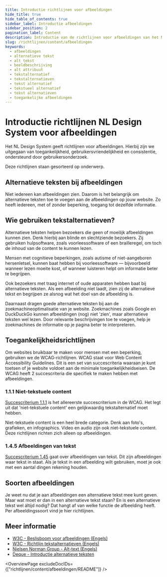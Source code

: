 ```yaml
---
title: Introductie richtlijnen voor afbeeldingen
hide_title: true
hide_table_of_contents: true
sidebar_label: Introductie afbeeldingen
sidebar_position: 2
pagination_label: Content
description: Introductie van de richtlijnen voor afbeeldingen van het NL Design System.
slug: /richtlijnen/content/afbeeldingen
keywords:
  - afbeeldingen
  - alternatieve tekst
  - alt tekst
  - beeldbeschrijving
  - alt attribuut
  - tekstalternatief
  - tekstalternatieven
  - tekst alternatief
  - tekstueel alternatief
  - tekst alternatieven
  - toegankelijke afbeeldingen
---
```



# Introductie richtlijnen NL Design System voor afbeeldingen

Het NL Design System geeft richtlijnen voor afbeeldingen. Hierbij zijn we uitgegaan van toegankelijkheid, gebruikersvriendelijkheid en consistentie, ondersteund door gebruikersonderzoek.

Deze richtlijnen staan gesorteerd op onderwerp.

## Alternatieve teksten bij afbeeldingen

Niet iedereen kan afbeeldingen zien. Daarom is het belangrijk om alternatieve teksten toe te voegen aan de afbeeldingen op jouw website. Zo heeft iedereen, met of zonder beperking, toegang tot dezelfde informatie.

## Wie gebruiken tekstalternatieven?

Alternatieve teksten helpen bezoekers die geen of moeilijk afbeeldingen kunnen zien. Denk hierbij aan blinde en slechtziende bezoekers. Zij gebruiken hulpsoftware, zoals voorleessoftware of een brailleregel, om toch de inhoud van de content te kunnen lezen.

Mensen met cognitieve beperkingen, zoals autisme of niet-aangeboren hersenletsel, kunnen baat hebben bij voorleessoftware — bijvoorbeeld wanneer lezen moeite kost, of wanneer luisteren helpt om informatie beter te begrijpen.

Ook bezoekers met traag internet of oude apparaten hebben baat bij alternatieve teksten. Als een afbeelding niet laadt, zien zij de alternatieve tekst en begrijpen ze alsnog wat het doel van de afbeelding is.

Daarnaast dragen goede alternatieve teksten bij aan de zoekmachineoptimalisatie van je website. Zoekmachines zoals Google en DuckDuckGo kunnen afbeeldingen (nog) niet 'zien', maar alternatieve teksten wel lezen. Door relevante beschrijvingen toe te voegen, help je zoekmachines de informatie op je pagina beter te interpreteren.

## Toegankelijkheidsrichtlijnen

Om websites bruikbaar te maken voor mensen met een beperking, gebruiken we de WCAG-richtlijnen. WCAG staat voor Web Content Accessibility Guidelines. Dit is een set van succescriteria waaraan je kunt toetsen of je website voldoet aan de minimale toegankelijkheidseisen. De WCAG heeft 2 succescriteria die specifiek te maken hebben met afbeeldingen.

### 1.1.1 Niet-tekstuele content

[Succescriterium 1.1.1](/wcag/1.1.1) is het allereerste succescriterium in de WCAG. Het legt uit dat 'niet-tekstuele content' een gelijkwaardig tekstalternatief moet hebben.

Niet-tekstuele content is een heel brede categorie. Denk aan foto's, grafieken, en infographics. Video en audio zijn ook niet-tekstuele content. Deze richtlijnen richten zich alleen op afbeeldingen.

### 1.4.5 Afbeeldingen van tekst

[Succescriterium 1.45](/wcag/1.4.5) gaat over afbeeldingen van tekst. Dit zijn afbeeldingen waar tekst in staat. Als je tekst in een afbeelding wilt gebruiken, moet je ook met een aantal dingen rekening houden.

## Soorten afbeeldingen

Je weet nu dat je aan afbeeldingen een alternatieve tekst mee kunt geven. Maar wat moet er dan in een alternatieve tekst staan? En is een alternatieve tekst wel áltijd nodig? Dat hangt af van welke functie de afbeelding heeft. Per afbeeldingssoort vind je hier richtlijnen.

## Meer informatie

- [W3C - Beslisboom voor afbeeldingen (Engels)](https://www.w3.org/WAI/tutorials/images/decision-tree/)
- [W3C - Richtlijn tekstalternatieven (Engels)](https://www.w3.org/WAI/WCAG22/Understanding/text-alternatives)
- [Nielsen Norman Group - Alt-text (Engels)](https://www.nngroup.com/articles/write-alt-text/)
- [Deque - Introductie alternatieve teksten](https://www.deque.com/blog/great-alt-text-introduction/)

<OverviewPage excludeDocIDs={["richtlijnen/content/afbeeldingen/README"]} />

<FooterInfo />
